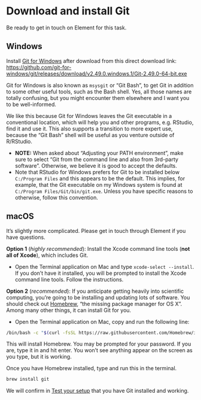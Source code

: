 # Download and install Git

::: {.callout-tip}

Be ready to get in touch on Element for this task.

:::

## Windows  {#install-git-windows}

Install [Git for Windows](https://git-for-windows.github.io/) after download from this direct download link: <https://github.com/git-for-windows/git/releases/download/v2.49.0.windows.1/Git-2.49.0-64-bit.exe>

Git for Windows is also known as `msysgit` or "Git Bash", to get Git in addition to some other useful tools, such as the Bash shell. Yes, all those names are totally confusing, but you might encounter them elsewhere and I want you to be well-informed.

We like this because Git for Windows leaves the Git executable in a conventional location, which will help you and other programs, e.g. RStudio, find it and use it. This also supports a transition to more expert use, because the "Git Bash" shell will be useful as you venture outside of R/RStudio.

- **NOTE:** When asked about "Adjusting your PATH environment", make sure to select "Git from the command line and also from 3rd-party software". Otherwise, we believe it is good to accept the defaults.
- Note that RStudio for Windows prefers for Git to be installed below `C:/Program Files` and this appears to be the default. This implies, for example, that the Git executable on my Windows system is found at `C:/Program Files/Git/bin/git.exe`. Unless you have specific reasons to otherwise, follow this convention.

## macOS

It's slightly more complicated. Please get in touch through Element if you have questions.

**Option 1** (*highly recommended*): Install the Xcode command line tools (**not all of Xcode**), which includes Git.

- Open the Terminal application on Mac and type `xcode-select --install`. If you don't have it installed, you will be prompted to install the Xcode command line tools. Follow the instructions.

**Option 2** (*recommended*): If you anticipate getting heavily into scientific computing, you're going to be installing and updating lots of software. You should check out [Homebrew](http://brew.sh), "the missing package manager for OS X". Among many other things, it can install Git for you. 


- Open the Terminal application on Mac, copy and run the following line:

```bash
/bin/bash -c "$(curl -fsSL https://raw.githubusercontent.com/Homebrew/install/HEAD/install.sh)"
```

This will install Homebrew. You may be prompted for your password. If you are, type it in and hit enter. You won't see anything appear on the screen as you type, but it is working.

Once you have Homebrew installed, type and run this in the terminal.

```bash
brew install git
```
We will confirm in [Test your setup](07-first-repo.qmd) that you have Git installed and working. 
